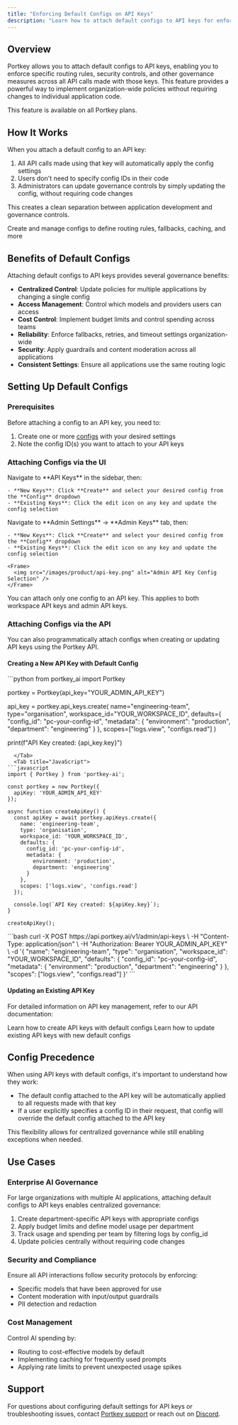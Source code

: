 ```yaml
---
title: "Enforcing Default Configs on API Keys"
description: "Learn how to attach default configs to API keys for enforcing governance controls across your organization"
---
```


## Overview

Portkey allows you to attach default configs to API keys, enabling you to enforce specific routing rules, security controls, and other governance measures across all API calls made with those keys. This feature provides a powerful way to implement organization-wide policies without requiring changes to individual application code.

<Info>
  This feature is available on all Portkey plans.
</Info>

## How It Works

When you attach a default config to an API key:

1. All API calls made using that key will automatically apply the config settings
2. Users don't need to specify config IDs in their code
3. Administrators can update governance controls by simply updating the config, without requiring code changes

This creates a clean separation between application development and governance controls.

<Card title="Learn more about Configs" href="/product/ai-gateway/configs">
  Create and manage configs to define routing rules, fallbacks, caching, and more
</Card>

## Benefits of Default Configs

Attaching default configs to API keys provides several governance benefits:

- **Centralized Control**: Update policies for multiple applications by changing a single config
- **Access Management**: Control which models and providers users can access
- **Cost Control**: Implement budget limits and control spending across teams
- **Reliability**: Enforce fallbacks, retries, and timeout settings organization-wide
- **Security**: Apply guardrails and content moderation across all applications
- **Consistent Settings**: Ensure all applications use the same routing logic

## Setting Up Default Configs

### Prerequisites

Before attaching a config to an API key, you need to:

1. Create one or more [configs](/product/ai-gateway/configs) with your desired settings
2. Note the config ID(s) you want to attach to your API keys

### Attaching Configs via the UI



<Tabs>
  <Tab title="Workspace API Keys">
    Navigate to **API Keys** in the sidebar, then:

    - **New Keys**: Click **Create** and select your desired config from the **Config** dropdown
    - **Existing Keys**: Click the edit icon on any key and update the config selection
  </Tab>

  <Tab title="Admin API Keys">
    Navigate to **Admin Settings** → **Admin Keys** tab, then:

    - **New Keys**: Click **Create** and select your desired config from the **Config** dropdown
    - **Existing Keys**: Click the edit icon on any key and update the config selection
  </Tab>
</Tabs>

    <Frame>
      <img src="/images/product/api-key.png" alt="Admin API Key Config Selection" />
    </Frame>

<Note>
  You can attach only one config to an API key. This applies to both workspace API keys and admin API keys.
</Note>

### Attaching Configs via the API

You can also programmatically attach configs when creating or updating API keys using the Portkey API.

#### Creating a New API Key with Default Config

<Tabs>
  <Tab title="Python">
```python
from portkey_ai import Portkey

portkey = Portkey(api_key="YOUR_ADMIN_API_KEY")

api_key = portkey.api_keys.create(
    name="engineering-team",
    type="organisation",
    workspace_id="YOUR_WORKSPACE_ID",
    defaults={
        "config_id": "pc-your-config-id",
        "metadata": {
            "environment": "production",
            "department": "engineering"
        }
    },
    scopes=["logs.view", "configs.read"]
)

print(f"API Key created: {api_key.key}")
```
  </Tab>
  <Tab title="JavaScript">
```javascript
import { Portkey } from 'portkey-ai';

const portkey = new Portkey({
  apiKey: 'YOUR_ADMIN_API_KEY'
});

async function createApiKey() {
  const apiKey = await portkey.apiKeys.create({
    name: 'engineering-team',
    type: 'organisation',
    workspace_id: 'YOUR_WORKSPACE_ID',
    defaults: {
      config_id: 'pc-your-config-id',
      metadata: {
        environment: 'production',
        department: 'engineering'
      }
    },
    scopes: ['logs.view', 'configs.read']
  });

  console.log(`API Key created: ${apiKey.key}`);
}

createApiKey();
```
  </Tab>
  <Tab title="cURL">
```bash
curl -X POST https://api.portkey.ai/v1/admin/api-keys \
  -H "Content-Type: application/json" \
  -H "Authorization: Bearer YOUR_ADMIN_API_KEY" \
  -d '{
    "name": "engineering-team",
    "type": "organisation",
    "workspace_id": "YOUR_WORKSPACE_ID",
    "defaults": {
      "config_id": "pc-your-config-id",
      "metadata": {
        "environment": "production",
        "department": "engineering"
      }
    },
    "scopes": ["logs.view", "configs.read"]
  }'
```
  </Tab>
</Tabs>

#### Updating an Existing API Key

For detailed information on API key management, refer to our API documentation:

<Card title="Create API Key" href="/api-reference/admin-api/control-plane/api-keys/create-api-key">
  Learn how to create API keys with default configs
</Card>

<Card title="Update API Key" href="/api-reference/admin-api/control-plane/api-keys/update-api-key">
  Learn how to update existing API keys with new default configs
</Card>

## Config Precedence

When using API keys with default configs, it's important to understand how they work:

- The default config attached to the API key will be automatically applied to all requests made with that key
- If a user explicitly specifies a config ID in their request, that config will override the default config attached to the API key

This flexibility allows for centralized governance while still enabling exceptions when needed.

## Use Cases

### Enterprise AI Governance

For large organizations with multiple AI applications, attaching default configs to API keys enables centralized governance:

1. Create department-specific API keys with appropriate configs
2. Apply budget limits and define model usage per department
3. Track usage and spending per team by filtering logs by config_id
4. Update policies centrally without requiring code changes

### Security and Compliance

Ensure all API interactions follow security protocols by enforcing:

- Specific models that have been approved for use
- Content moderation with input/output guardrails
- PII detection and redaction

### Cost Management

Control AI spending by:

- Routing to cost-effective models by default
- Implementing caching for frequently used prompts
- Applying rate limits to prevent unexpected usage spikes

## Support

For questions about configuring default settings for API keys or troubleshooting issues, contact [Portkey support](mailto:support@portkey.ai) or reach out on [Discord](https://portkey.sh/reddit-discord).
